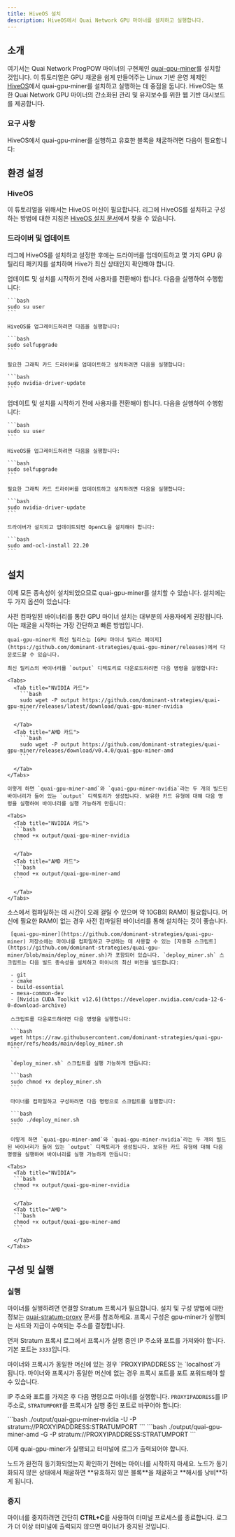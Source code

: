 ```yaml
---
title: HiveOS 설치
description: HiveOS에서 Quai Network GPU 마이너를 설치하고 실행합니다.
---
```


## 소개

여기서는 Quai Network ProgPOW 마이너의 구현체인 [quai-gpu-miner](https://github.com/dominant-strategies/quai-gpu-miner)를 설치할 것입니다. 이 튜토리얼은 GPU 채굴을 쉽게 만들어주는 Linux 기반 운영 체제인 [HiveOS](https://hiveon.com/os/)에서 quai-gpu-miner를 설치하고 실행하는 데 중점을 둡니다. HiveOS는 또한 Quai Network GPU 마이너의 간소화된 관리 및 유지보수를 위한 웹 기반 대시보드를 제공합니다.

### 요구 사항

HiveOS에서 quai-gpu-miner를 실행하고 유효한 블록을 채굴하려면 다음이 필요합니다:

<CardGroup cols={3}>
	<Card
		title='동기화된 go-quai 노드'
		href='/ko/guides/client/node'
		icon='computer'
	/>
	<Card
		title='구성된 Stratum 프록시'
		href='/ko/guides/client/stratum'
		icon='router'
	/>
	<Card
		title='HiveOS 머신'
		icon='hive'
	/>
	<Card
		title='AMD 또는 NVIDIA GPU'
		icon='microchip'
	/>
	<Card
		title='4GB 이상의 RAM'
		icon='usb-drive'
	/>
</CardGroup>

## 환경 설정

### HiveOS

이 튜토리얼을 위해서는 HiveOS 머신이 필요합니다. 리그에 HiveOS를 설치하고 구성하는 방법에 대한 지침은 [HiveOS 설치 문서](https://hiveon.com/install/)에서 찾을 수 있습니다.

### 드라이버 및 업데이트

리그에 HiveOS를 설치하고 설정한 후에는 드라이버를 업데이트하고 몇 가지 GPU 유틸리티 패키지를 설치하며 Hive가 최신 상태인지 확인해야 합니다.

<Tabs>
  <Tab title="CUDA 드라이버">
    업데이트 및 설치를 시작하기 전에 사용자를 전환해야 합니다. 다음을 실행하여 수행합니다:

    ```bash
    sudo su user
    ```

    HiveOS를 업그레이드하려면 다음을 실행합니다:

    ```bash
    sudo selfupgrade
    ```

    필요한 그래픽 카드 드라이버를 업데이트하고 설치하려면 다음을 실행합니다:

    ```bash
    sudo nvidia-driver-update
    ```

  </Tab>
  <Tab title="OpenCL 드라이버">
    업데이트 및 설치를 시작하기 전에 사용자를 전환해야 합니다. 다음을 실행하여 수행합니다:

    ```bash
    sudo su user
    ```

    HiveOS를 업그레이드하려면 다음을 실행합니다:

    ```bash
    sudo selfupgrade
    ```

    필요한 그래픽 카드 드라이버를 업데이트하고 설치하려면 다음을 실행합니다:

    ```bash
    sudo nvidia-driver-update
    ```

    드라이버가 설치되고 업데이트되면 OpenCL을 설치해야 합니다:

    ```bash
    sudo amd-ocl-install 22.20
    ```

  </Tab>
</Tabs>

## 설치

이제 모든 종속성이 설치되었으므로 quai-gpu-miner를 설치할 수 있습니다. 설치에는 두 가지 옵션이 있습니다:

<Tabs>
  <Tab title="사전 컴파일된 바이너리">
    <Tip>
      사전 컴파일된 바이너리를 통한 GPU 마이너 설치는 대부분의 사용자에게 권장됩니다. 이는 채굴을 시작하는 가장 간단하고 빠른 방법입니다.
    </Tip>

    quai-gpu-miner의 최신 릴리스는 [GPU 마이너 릴리스 페이지](https://github.com/dominant-strategies/quai-gpu-miner/releases)에서 다운로드할 수 있습니다.

    최신 릴리스의 바이너리를 `output` 디렉토리로 다운로드하려면 다음 명령을 실행합니다:

    <Tabs>
      <Tab title="NVIDIA 카드">
        ```bash
        sudo wget -P output https://github.com/dominant-strategies/quai-gpu-miner/releases/latest/download/quai-gpu-miner-nvidia
        ```

      </Tab>
      <Tab title="AMD 카드">
        ```bash
        sudo wget -P output https://github.com/dominant-strategies/quai-gpu-miner/releases/download/v0.4.0/quai-gpu-miner-amd
        ```

      </Tab>
    </Tabs>

    이렇게 하면 `quai-gpu-miner-amd`와 `quai-gpu-miner-nvidia`라는 두 개의 빌드된 바이너리가 들어 있는 `output` 디렉토리가 생성됩니다. 보유한 카드 유형에 대해 다음 명령을 실행하여 바이너리를 실행 가능하게 만듭니다:

    <Tabs>
      <Tab title="NVIDIA 카드">
      ```bash
      chmod +x output/quai-gpu-miner-nvidia
      ```

      </Tab>
      <Tab title="AMD 카드">
      ```bash
      chmod +x output/quai-gpu-miner-amd
      ```

      </Tab>
    </Tabs>

  </Tab>
  <Tab title="소스에서 컴파일">
    <Warning>
      소스에서 컴파일하는 데 시간이 오래 걸릴 수 있으며 약 10GB의 RAM이 필요합니다. 머신에 필요한 RAM이 없는 경우 사전 컴파일된 바이너리를 통해 설치하는 것이 좋습니다.
    </Warning>

     [quai-gpu-miner](https://github.com/dominant-strategies/quai-gpu-miner) 저장소에는 마이너를 컴파일하고 구성하는 데 사용할 수 있는 [자동화 스크립트](https://github.com/dominant-strategies/quai-gpu-miner/blob/main/deploy_miner.sh)가 포함되어 있습니다. `deploy_miner.sh` 스크립트는 다음 빌드 종속성을 설치하고 마이너의 최신 버전을 빌드합니다:

     - git
     - cmake
     - build-essential
     - mesa-common-dev
     - [Nvidia CUDA Toolkit v12.6](https://developer.nvidia.com/cuda-12-6-0-download-archive)

     스크립트를 다운로드하려면 다음 명령을 실행합니다:

     ```bash
     wget https://raw.githubusercontent.com/dominant-strategies/quai-gpu-miner/refs/heads/main/deploy_miner.sh
     ```

     `deploy_miner.sh` 스크립트를 실행 가능하게 만듭니다:

     ```bash
     sudo chmod +x deploy_miner.sh
     ```

     마이너를 컴파일하고 구성하려면 다음 명령으로 스크립트를 실행합니다:

     ```bash
     sudo ./deploy_miner.sh
     ```

     이렇게 하면 `quai-gpu-miner-amd`와 `quai-gpu-miner-nvidia`라는 두 개의 빌드된 바이너리가 들어 있는 `output` 디렉토리가 생성됩니다. 보유한 카드 유형에 대해 다음 명령을 실행하여 바이너리를 실행 가능하게 만듭니다:

    <Tabs>
      <Tab title="NVIDIA">
      ```bash
      chmod +x output/quai-gpu-miner-nvidia
      ```

      </Tab>
      <Tab title="AMD">
      ```bash
      chmod +x output/quai-gpu-miner-amd
      ```

      </Tab>
    </Tabs>

  </Tab>
</Tabs>

## 구성 및 실행

### 실행

마이너를 실행하려면 연결할 Stratum 프록시가 필요합니다. 설치 및 구성 방법에 대한 정보는 [quai-stratum-proxy](/ko/guides/client/stratum) 문서를 참조하세요. 프록시 구성은 gpu-miner가 실행되는 샤드와 지급이 수여되는 주소를 결정합니다.

먼저 Stratum 프록시 로그에서 프록시가 실행 중인 IP 주소와 포트를 가져와야 합니다. 기본 포트는 `3333`입니다.

<Note>
	마이너와 프록시가 동일한 머신에 있는 경우 `PROXYIPADDRESS`는 `localhost`가 됩니다. 마이너와 프록시가 동일한 머신에 없는 경우 프록시 포트를 포트 포워드해야 할 수 있습니다.
</Note>

IP 주소와 포트를 가져온 후 다음 명령으로 마이너를 실행합니다. `PROXYIPADDRESS`를 IP 주소로, `STRATUMPORT`를 프록시가 실행 중인 포트로 바꾸어야 합니다:

<Tabs>
  <Tab title="NVIDIA">
  ```bash
  ./output/quai-gpu-miner-nvidia -U -P stratum://PROXYIPADDRESS:STRATUMPORT
  ```

  </Tab>
  <Tab title="AMD">
  ```bash
  ./output/quai-gpu-miner-amd -G -P stratum://PROXYIPADDRESS:STRATUMPORT
  ```
  
  </Tab>
</Tabs>

이제 quai-gpu-miner가 실행되고 터미널에 로그가 출력되어야 합니다.

<Warning>
	노드가 완전히 동기화되었는지 확인하기 전에는 마이너를 시작하지 마세요. 노드가 동기화되지 않은 상태에서 채굴하면 **유효하지 않은 블록**을 채굴하고 **해시를 낭비**하게 됩니다.
</Warning>

### 중지

마이너를 중지하려면 간단히 **CTRL+C**를 사용하여 터미널 프로세스를 종료합니다. 로그가 더 이상 터미널에 출력되지 않으면 마이너가 중지된 것입니다.
